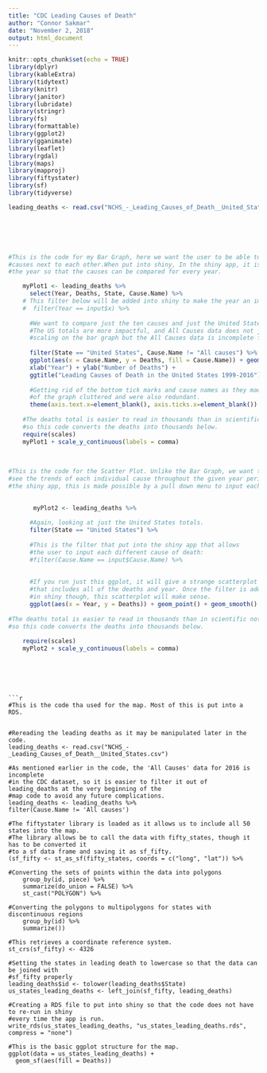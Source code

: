 ```yaml
---
title: "CDC Leading Causes of Death"
author: "Connor Sakmar"
date: "November 2, 2018"
output: html_document
---
```


```r
knitr::opts_chunk$set(echo = TRUE)
library(dplyr)
library(kableExtra)
library(tidytext)
library(knitr)
library(janitor)
library(lubridate)
library(stringr)
library(fs)
library(formattable)
library(ggplot2)
library(gganimate)
library(leaflet)
library(rgdal)
library(maps)
library(mapproj)
library(fiftystater)
library(sf)
library(tidyverse)
```

```r





leading_deaths <- read.csv("NCHS_-_Leading_Causes_of_Death__United_States.csv")

  




#This is the code for my Bar Graph, here we want the user to be able to compare all of the 
#causes next to each other.When put into shiny, In the shiny app, it is possible to choose 
#the year so that the causes can be compared for every year.

    myPlot1 <- leading_deaths %>%
      select(Year, Deaths, State, Cause.Name) %>%
    # This filter below will be added into shiny to make the year an important function in the shiny app:
    #  filter(Year == input$x) %>%
      
      #We want to compare just the ten causes and just the United States totals.
      #The US totals are more impactful, and All Causes data does not just ruin
      #scaling on the bar graph but the All Causes data is incomplete for the year 2016
      
      filter(State == "United States", Cause.Name != "All causes") %>%
      ggplot(aes(x = Cause.Name, y = Deaths, fill = Cause.Name)) + geom_bar(stat = "identity") +
      xlab("Year") + ylab("Number of Deaths") + 
      ggtitle("Leading Causes of Death in the United States 1999-2016") +
      
      #Getting rid of the bottom tick marks and cause names as they made the bottom 
      #of the graph cluttered and were also redundant. 
      theme(axis.text.x=element_blank(), axis.ticks.x=element_blank())
    
    #The deaths total is easier to read in thousands than in scientific notation
    #so this code converts the deaths into thousands below. 
    require(scales)
    myPlot1 + scale_y_continuous(labels = comma)
    
    
    
#This is the code for the Scatter Plot. Unlike the Bar Graph, we want the user to be able to 
#see the trends of each individual cause throughout the given year period 1999-2016. In
#the shiny app, this is made possible by a pull down menu to input each different cause of death. 

    
       myPlot2 <- leading_deaths %>%
         
      #Again, looking at just the United States totals.
      filter(State == "United States") %>%
         
      #This is the filter that put into the shiny app that allows
      #the user to input each different cause of death:
      #filter(Cause.Name == input$Cause.Name) %>%
         
      
      #If you run just this ggplot, it will give a strange scatterplot 
      #that includes all of the deaths and year. Once the filter is added
      #in shiny though, this scatterplot will make sense. 
      ggplot(aes(x = Year, y = Deaths)) + geom_point() + geom_smooth() 
       
#The deaths total is easier to read in thousands than in scientific notation
#so this code converts the deaths into thousands below. 
    
    require(scales)
    myPlot2 + scale_y_continuous(labels = comma)




  
```
```
```r

#This is the code tha used for the map. Most of this is put into a RDS.


#Rereading the leading deaths as it may be manipulated later in the code.
leading_deaths <- read.csv("NCHS_-_Leading_Causes_of_Death__United_States.csv")

#As mentioned earlier in the code, the 'All Causes' data for 2016 is incomplete
#in the CDC dataset, so it is easier to filter it out of leading_deaths at the very beginning of the 
#map code to avoid any future complications. 
leading_deaths <- leading_deaths %>%
filter(Cause.Name != 'All causes')

#The fiftystater library is loaded as it allows us to include all 50 states into the map.
#The library allows be to call the data with fifty_states, though it has to be converted it 
#to a sf data frame and saving it as sf_fifty.
(sf_fifty <- st_as_sf(fifty_states, coords = c("long", "lat")) %>% 
    
#Converting the sets of points within the data into polygons
    group_by(id, piece) %>% 
    summarize(do_union = FALSE) %>%
    st_cast("POLYGON") %>%
    
#Converting the polygons to multipolygons for states with discontinuous regions
    group_by(id) %>% 
    summarize())
   
#This retrieves a coordinate reference system. 
st_crs(sf_fifty) <- 4326

#Setting the states in leading death to lowercase so that the data can be joined with 
#sf_fifty properly
leading_deaths$id <- tolower(leading_deaths$State)
us_states_leading_deaths <- left_join(sf_fifty, leading_deaths)

#Creating a RDS file to put into shiny so that the code does not have to re-run in shiny
#every time the app is run. 
write_rds(us_states_leading_deaths, "us_states_leading_deaths.rds", compress = "none")

#This is the basic ggplot structure for the map. 
ggplot(data = us_states_leading_deaths) +
  geom_sf(aes(fill = Deaths))
  
```
  
  
